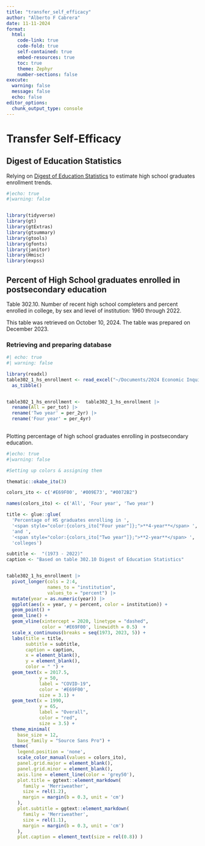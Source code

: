 ```yaml
---
title: "transfer_self_efficacy"
author: "Alberto F Cabrera"
date: 11-11-2024
format:
  html:
    code-link: true
    code-fold: true
    self-contained: true
    embed-resources: true
    toc: true
    theme: Zephyr
    number-sections: false
execute: 
  warning: false
  message: false
  echo: false
editor_options: 
  chunk_output_type: console
---
```


# Transfer Self-Efficacy

## Digest of Education Statistics

Relying on [Digest of Education Statistics](https://nces.ed.gov/programs/digest/current_tables.asp) to estimate high school graduates enrollment trends.

```r
#|echo: true
#|warning: false


library(tidyverse)
library(gt)
library(gtExtras)
library(gtsummary)
library(gtools)
library(gfonts)
library(janitor)
library(Hmisc)
library(expss)

```

## Percent of High School graduates enrolled in postsecondary education

Table 302.10. Number of recent high school completers and percent enrolled in college, by sex and level of institution: 1960 through 2022.

This table was retrieved on October 10, 2024. The table was prepared on December 2023.

### Retrieving and preparing database

```r
#| echo: true
#| warning: false

library(readxl)
table302_1_hs_enrollment <- read_excel("~/Documents/2024 Economic Inquiry in Education - EDU-633-003/data/tabn302.1_hs_enrollment.xlsx") |> 
  as_tibble()


table302_1_hs_enrollment <-  table302_1_hs_enrollment |> 
  rename(All = per_tot) |> 
  rename('Two year' = per_2yr) |> 
  rename('Four year' = per_4yr)
  

```

Plotting percentage of high school graduates enrolling in postsecondary education.

```r
#|echo: true
#|warning: false

#Setting up colors & assigning them

thematic::okabe_ito(3)

colors_ito <- c('#E69F00', '#009E73', "#0072B2")

names(colors_ito) <- c('All', 'Four year', 'Two year')

title <- glue::glue(
  'Percentage of HS graduates enrolling in ',
  '<span style="color:{colors_ito["Four year"]};">**4-year**</span> ',
  'and ',
  '<span style="color:{colors_ito["Two year"]};">**2-year**</span> ',
  'colleges')

subtitle <-  "(1973 - 2022)"
caption <- "Based on table 302.10 Digest of Education Statistics"


table302_1_hs_enrollment |> 
  pivot_longer(cols = 2:4, 
               names_to = "institution",
               values_to = "percent") |> 
  mutate(year = as.numeric(year)) |> 
  ggplot(aes(x = year, y = percent, color = institution)) +
  geom_point() +
  geom_line() +
  geom_vline(xintercept = 2020, linetype = "dashed",
             color = '#E69F00', linewidth = 0.5)  +
  scale_x_continuous(breaks = seq(1973, 2023, 5)) +
  labs(title = title,
       subtitle = subtitle,
       caption = caption,
       x = element_blank(),
       y = element_blank(),
       color = " ") +
  geom_text(x = 2017.5,
            y = 50,
            label = "COVID-19",
            color = '#E69F00',
            size = 3.1) +
  geom_text(x = 1990,
            y = 65,
            label = "Overall",
            color = "red",
            size = 3.5) +
  theme_minimal(
    base_size = 12,
    base_family = "Source Sans Pro") +
  theme(
    legend.position = 'none',
    scale_color_manual(values = colors_ito),
    panel.grid.major = element_blank(),
    panel.grid.minor = element_blank(),
    axis.line = element_line(color = 'grey50'),
    plot.title = ggtext::element_markdown(
      family = 'Merriweather',
      size = rel(1.2),
      margin = margin(b = 0.3, unit = 'cm')
    ),
    plot.subtitle = ggtext::element_markdown(
      family = 'Merriweather',
      size = rel(1.1),
      margin = margin(b = 0.3, unit = 'cm')
    ),
    plot.caption = element_text(size = rel(0.8)) )

```
